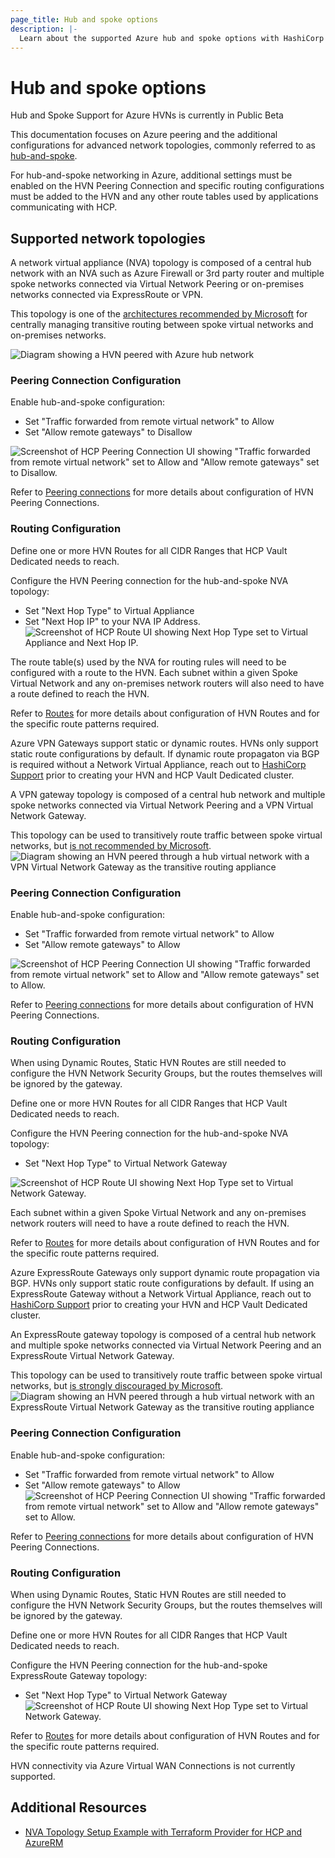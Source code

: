 ```yaml
---
page_title: Hub and spoke options
description: |-
  Learn about the supported Azure hub and spoke options with HashiCorp Virtual Network (HVN) peering.
---
```


# Hub and spoke options

<Note title="Public Beta">
Hub and Spoke Support for Azure HVNs is currently in Public Beta
</Note>

This documentation focuses on Azure peering and the additional configurations
for advanced network topologies, commonly referred to as
[hub-and-spoke](https://learn.microsoft.com/en-us/azure/architecture/networking/architecture/hub-spoke).

For hub-and-spoke networking in Azure, additional settings must be enabled on the HVN Peering Connection
and specific routing configurations must be added to the HVN and any other route tables
used by applications communicating with HCP.

## Supported network topologies

<Tabs>
<Tab heading="Network virtual appliance">

A network virtual appliance (NVA) topology is composed of a central hub network
with an NVA such as Azure Firewall or 3rd party router and multiple spoke
networks connected via Virtual Network Peering or on-premises networks connected
via ExpressRoute or VPN.

This topology is one of the [architectures recommended by
Microsoft](https://learn.microsoft.com/en-us/azure/architecture/networking/guide/spoke-to-spoke-networking#pattern-2-spokes-communicating-over-a-network-appliance)
for centrally managing transitive routing between spoke virtual networks and on-premises networks.

![Diagram showing a HVN peered with Azure hub network](/img/hvn/diagram-hvn-nva-light.png)

### Peering Connection Configuration

Enable hub-and-spoke configuration:
- Set "Traffic forwarded from remote virtual network" to Allow
- Set "Allow remote gateways" to Disallow

![Screenshot of HCP Peering Connection UI showing "Traffic forwarded from remote virtual network" set to Allow
and "Allow remote gateways" set to Disallow.](/img/hvn/ui-hvn-nva-peering-light.png)

Refer to [Peering connections](/hcp/docs/hcp/network/hvn-azure/hvn-peering) for
more details about configuration of HVN Peering Connections.

### Routing Configuration

Define one or more HVN Routes for all CIDR Ranges that HCP Vault Dedicated needs
to reach.

Configure the HVN Peering connection for the hub-and-spoke NVA topology:

- Set "Next Hop Type" to Virtual Appliance
- Set "Next Hop IP" to your NVA IP Address.
![Screenshot of HCP Route UI showing Next Hop Type set to Virtual Appliance and Next Hop IP.](/img/hvn/ui-hvn-nva-route-light.png)

The route table(s) used by the NVA for routing rules will need to be configured
with a route to the HVN. Each subnet within a given Spoke Virtual Network and
any on-premises network routers will also need to have a route defined to reach
the HVN.

Refer to [Routes](/hcp/docs/hcp/network/hvn-azure/routes) for more details about
configuration of HVN Routes and for the specific route patterns required.

</Tab>
<Tab heading="VPN gateway">

<Warning title = "VPN Gateway Routes">

Azure VPN Gateways support static or dynamic routes. HVNs only support static
route configurations by default. If dynamic route propagaton via BGP is required
without a Network Virtual Appliance, reach out to [HashiCorp
Support](https://support.hashicorp.com) prior to creating your HVN and HCP Vault
Dedicated cluster.

</Warning>

A VPN gateway topology is composed of a central hub network and
multiple spoke networks connected via Virtual Network Peering and a VPN Virtual Network Gateway.

This topology can be used to transitively route traffic between spoke virtual
networks, but [is not recommended by
Microsoft](https://learn.microsoft.com/en-us/azure/architecture/networking/guide/spoke-to-spoke-networking#pattern-2-spokes-communicating-over-a-network-appliance).
![Diagram showing an HVN peered through a hub virtual network with a VPN Virtual Network Gateway as the transitive routing appliance](/img/hvn/diagram-hvn-vpn-light.png)

### Peering Connection Configuration

Enable hub-and-spoke configuration:

- Set "Traffic forwarded from remote virtual network" to Allow
- Set "Allow remote gateways" to Allow

![Screenshot of HCP Peering Connection UI showing "Traffic forwarded from remote
virtual network" set to Allow and "Allow remote gateways" set to
Allow.](/img/hvn/ui-hvn-gw-peering-light.png)

Refer to [Peering connections](/hcp/docs/hcp/network/hvn-azure/hvn-peering) for
more details about configuration of HVN Peering Connections.

### Routing Configuration

<Highlight title = "Network Security Groups">

When using Dynamic Routes, Static HVN Routes are still needed to configure
the HVN Network Security Groups, but the routes themselves will be ignored by
the gateway.

</Highlight>

Define one or more HVN Routes for all CIDR Ranges that HCP Vault Dedicated needs
to reach.

Configure the HVN Peering connection for the hub-and-spoke NVA topology:

- Set "Next Hop Type" to Virtual Network Gateway

![Screenshot of HCP Route UI showing Next Hop Type set to Virtual Network Gateway.](/img/hvn/ui-hvn-gw-route-light.png)

Each subnet within a given Spoke Virtual Network and any on-premises network
routers will need to have a route defined to reach the HVN.

Refer to [Routes](/hcp/docs/hcp/network/hvn-azure/routes) for more details about
configuration of HVN Routes and for the specific route patterns required.

</Tab>
<Tab heading="ExpressRoute gateway">

<Warning title = "ExpressRoute Gateway Routes">

Azure ExpressRoute Gateways only support dynamic route propagation via BGP. HVNs
only support static route configurations by default. If using an ExpressRoute
Gateway without a Network Virtual Appliance, reach out to [HashiCorp
Support](https://support.hashicorp.com) prior to creating your HVN and HCP Vault
Dedicated cluster.

</Warning>

An ExpressRoute gateway topology is composed of a central hub network and
multiple spoke networks connected via Virtual Network Peering and an ExpressRoute Virtual Network Gateway.

This topology can be used to transitively route traffic between spoke virtual
networks, but [is strongly discouraged by
Microsoft](https://learn.microsoft.com/en-us/azure/architecture/networking/guide/spoke-to-spoke-networking#pattern-2-spokes-communicating-over-a-network-appliance).
![Diagram showing an HVN peered through a hub virtual network with an ExpressRoute Virtual Network Gateway as the transitive routing appliance](/img/hvn/diagram-hvn-er-light.png)

### Peering Connection Configuration

Enable hub-and-spoke configuration:

- Set "Traffic forwarded from remote virtual network" to Allow
- Set "Allow remote gateways" to Allow
![Screenshot of HCP Peering Connection UI showing "Traffic forwarded from remote virtual network" set to Allow and "Allow remote gateways" set to Allow.](/img/hvn/ui-hvn-gw-peering-light.png)

Refer to [Peering connections](/hcp/docs/hcp/network/hvn-azure/hvn-peering) for
more details about configuration of HVN Peering Connections.

### Routing Configuration

<Highlight title = "Network Security Groups">

When using Dynamic Routes, Static HVN Routes are still needed to configure the
HVN Network Security Groups, but the routes themselves will be ignored by the
gateway.

</Highlight>

Define one or more HVN Routes for all CIDR Ranges that HCP Vault Dedicated needs to reach.

Configure the HVN Peering connection for the hub-and-spoke ExpressRoute Gateway topology:

- Set "Next Hop Type" to Virtual Network Gateway
![Screenshot of HCP Route UI showing Next Hop Type set to Virtual Network Gateway.](/img/hvn/ui-hvn-gw-route-light.png)

Refer to [Routes](/hcp/docs/hcp/network/hvn-azure/routes) for more details about
configuration of HVN Routes and for the specific route patterns required.

</Tab>
<Tab heading="Virtual WAN">
<Note title="Azure Virtual WAN">

HVN connectivity via Azure Virtual WAN Connections is not currently supported.

</Note>
</Tab>
</Tabs>

## Additional Resources
- [NVA Topology Setup Example with Terraform Provider for HCP and AzureRM](https://registry.terraform.io/providers/hashicorp/hcp/latest/docs/guides/peering-azure#peer-an-azure-vnet-to-an-hvn---network-virtual-appliance-nva-support)
